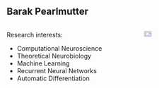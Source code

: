 ## Barak Pearlmutter

::: columns
::: {.column width="60%"}

Research interests:

-    Computational Neuroscience 
-    Theoretical Neurobiology 
-    Machine Learning 
-    Recurrent Neural Networks 
-    Automatic Differentiation


:::

::: {.column width="40%"}

![](https://www.maynoothuniversity.ie/sites/default/files/styles/ratio_2_3/public/assets/images/Barak%20Pearlmutter%20Web.jpg){.absolute top="150" left="600" width="30%" }

:::
:::


